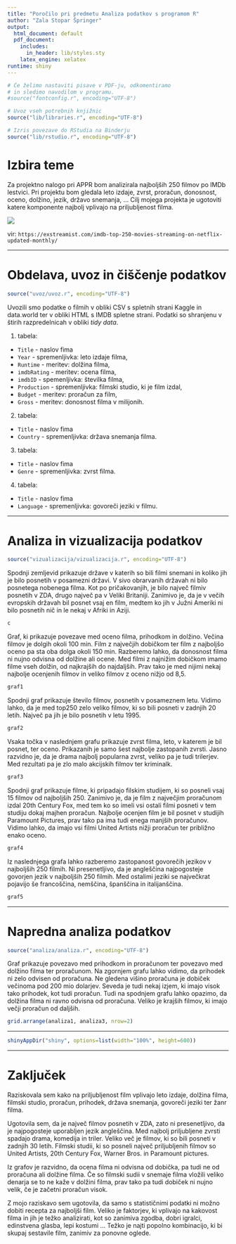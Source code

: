 ```yaml
---
title: "Poročilo pri predmetu Analiza podatkov s programom R"
author: "Zala Stopar Špringer"
output:
  html_document: default
  pdf_document:
    includes:
      in_header: lib/styles.sty
    latex_engine: xelatex
runtime: shiny
---
```


```r
# Če želimo nastaviti pisave v PDF-ju, odkomentiramo
# in sledimo navodilom v programu.
#source("fontconfig.r", encoding="UTF-8")

# Uvoz vseh potrebnih knjižnic
source("lib/libraries.r", encoding="UTF-8")
```

```r
# Izris povezave do RStudia na Binderju
source("lib/rstudio.r", encoding="UTF-8")
```

# Izbira teme

Za projektno nalogo pri APPR bom analizirala najboljših 250 filmov po IMDb lestvici. Pri projektu bom gledala leto izdaje, zvrst, proračun, donosnost, oceno, dolžino, jezik, državo snemanja, ...
Cilj mojega projekta je ugotoviti katere komponente najbolj vplivajo na priljubljenost filma.


![](slike/imdb-filmi-slika.jpg)

vir: `https://exstreamist.com/imdb-top-250-movies-streaming-on-netflix-updated-monthly/`

***

# Obdelava, uvoz in čiščenje podatkov

```r
source("uvoz/uvoz.r", encoding="UTF-8")
```

Uvozili smo podatke o filmih v obliki CSV s spletnih strani Kaggle in data.world ter v obliki HTML s IMDB spletne strani. Podatki so shranjenu v štirih razpredelnicah v obliki *tidy data*.

1. tabela:
  - `Title` - naslov fima
  - `Year` - spremenljivka: leto izdaje filma,
  - `Runtime` - meritev: dolžina filma,
  - `imdbRating` - meritev: ocena filma,
  - `imdbID` - spemenljivka: številka filma, 
  - `Production` - spremenljivka: filmski studio, ki je film izdal,
  - `Budget` - meritev: proračun za film,
  - `Gross` - meritev: donosnost filma v milijonih.
  
2. tabela:
  - `Title` - naslov fima
  - `Country` - spremenljivka: država snemanja filma.

3. tabela:
  - `Title` - naslov fima
  - `Genre` - spremenljivka: zvrst filma.

4. tabela:
  - `Title` - naslov fima
  - `Language` - spremenljivka: govoreči jeziki v filmu.

***

# Analiza in vizualizacija podatkov
```r
source("vizualizacija/vizualizacija.r", encoding="UTF-8")
```


Spodnji zemljevid prikazuje države v katerih so bili filmi snemani in koliko jih je bilo posnetih v posamezni državi.
V sivo obrarvanih državah ni bilo posnetega nobenega filma.
Kot po pričakovanjih, je bilo največ filmiv posnetih v ZDA, drugo največ pa v Veliki Britaniji. Zanimivo je, da je v večih evropskih državah bil posnet vsaj en film, medtem ko jih v Južni Ameriki ni bilo posnetih nič in le nekaj v Afriki in Aziji.

```r
c
``` 


Graf, ki prikazuje povezave med oceno filma, prihodkom in dolžino.
Večina filmov je dolgih okoli 100 min. Film z največjih dobičkom ter film z najboljšo oceno pa sta oba dolga okoli 150 min.
Razberemo lahko, da donosnost filma ni nujno odvisna od dolžine ali ocene. Med filmi z najnižim dobičkom imamo filme vseh dolžin, od najkrajših do najdaljših. Prav tako je med nijimi nekaj najbolje ocenjenih filmov in veliko filmov z oceno nižjo od 8,5.

```r
graf1
```

Spodnji graf prikazuje število filmov, posnetih v posameznem letu.
Vidimo lahko, da je med top250 zelo veliko filmov, ki so bili posneti v zadnjih 20 letih. Največ pa jih je bilo posnetih v letu 1995.

```r
graf2
```


Vsaka točka v naslednjem grafu prikazuje zvrst filma, leto, v katerem je bil posnet, ter oceno. Prikazanih je samo šest najbolje zastopanih zvrsti.
Jasno razvidno je, da je drama najbolj popularna zvrst, veliko pa je tudi trilerjev. Med rezultati pa je zlo malo akcijskih filmov ter kriminalk.


```r
graf3
```


Spodnji graf prikazuje filme, ki pripadajo filskim studijem, ki so posneli vsaj 15 filmov od najboljših 250. 
Zanimivo je, da je film z največjim proračunom izdal 20th Century Fox, med tem ko so imeli vsi ostali filmi posneti v tem studiju dokaj majhen proračun.  Najbolje ocenjen film je bil posnet v studijih Paramount Pictures, prav tako pa ima tudi enega manjših proračunov.
Vidimo lahko, da imajo vsi filmi United Artists nižji proračun ter približno enako oceno.

```r
graf4
```

Iz naslednjega grafa lahko razberemo zastopanost govorečih jezikov v najboljših 250 filmih.
Ni presenetljivo, da je angleščina najpogosteje govorjen jezik v najboljših 250 filmih.
Med ostalimi jeziki se največkrat pojavijo še francoščina, nemščina, španščina in italijanščina.
```r
graf5
```

***
# Napredna analiza podatkov
```r
source("analiza/analiza.r", encoding="UTF-8")
```

Graf prikazuje povezavo med prihodkom in proračunom ter povezavo med dolžino filma ter proračunom.
Na zgornjem grafu lahko vidimo, da prihodek ni zelo odvisen od proračuna. Ne gledena višino proračuna je dobiček večinoma pod 200 mio dolarjev. Seveda je tudi nekaj izjem, ki imajo visok tako prihodek, kot tudi proračun.
Tudi na spodnjem grafu lahko opazimo, da dolžina filma ni ravno odvisna od proračuna. Veliko je krajših filmov, ki imajo večji proračun od daljših.


```r
grid.arrange(analiza1, analiza3, nrow=2)
```

***

```r
shinyAppDir("shiny", options=list(width="100%", height=600))
```


***

# Zaključek


Raziskovala sem kako na priljubljenost film vplivajo leto izdaje, dolžina filma, filmski studio, proračun, prihodek, država snemanja, govoreči jeziki ter žanr filma.

Ugotovila sem, da je največ filmov posnetih v ZDA, zato ni presenetljivo, da je najpogosteje uporabljen jezik angleščina. Med najbolj priljubljene zvrsti spadajo drama, komedija in triler. Veliko več je filmov, ki so bili posneti v zadnjih 30 letih. Filmski studii, ki so posneli največ priljubljenih filmov so United Artists, 20th Century Fox, Warner Bros. in Paramount pictures.

Iz grafov je razvidno, da ocena filma ni odvisna od dobička, pa tudi ne od proračuna ali dolžine filma. Če so filmski sudii v snemaje filma vložili veliko denarja se to ne kaže v dolžini filma, prav tako pa tudi dobiček ni nujno velik, če je začetni proračun visok.

Z mojo raziskavo sem ugotovila, da samo s statističnimi podatki ni možno dobiti recepta za najboljši film. Veliko je faktorjev, ki vplivajo na kakovost filma in jih je težko analizirati, kot so zanimiva zgodba, dobri igralci, edinstvena glasba, lepi kostumi ... Težko je najti popolno kombinacijo, ki bi skupaj sestavile film, zanimiv za ponovne oglede.

